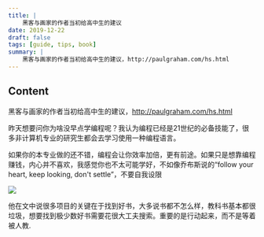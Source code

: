 ```yaml
---
title: |
    黑客与画家的作者当初给高中生的建议
date: 2019-12-22
draft: false
tags: [guide, tips, book]
summary: |
    黑客与画家的作者当初给高中生的建议，http://paulgraham.com/hs.html
---
```


## Content

黑客与画家的作者当初给高中生的建议，http://paulgraham.com/hs.html

昨天想要问你为啥没早点学编程呢？我认为编程已经是21世纪的必备技能了，很多非计算机专业的研究生都会去学习使用一种编程语言。

如果你的本专业做的还不错，编程会让你效率加倍，更有前途。如果只是想靠编程赚钱，内心并不喜欢，我感觉你也不太可能学好，不如像乔布斯说的“follow your heart, keep looking, don't settle”，不要自我设限

![](/static/gotoshare/2019-12-22_314_6336767677795772746.png)

他在文中说很多项目的关键在于找到好书，大多说书都不怎么样，教科书基本都很垃圾，想要找到极少数好书需要花很大工夫搜索。重要的是行动起来，而不是等着被人教.
